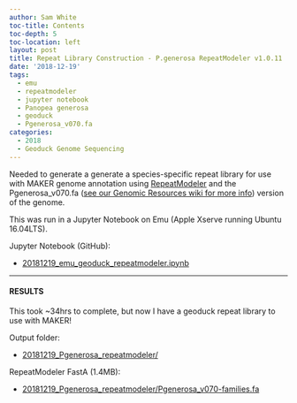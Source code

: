 ```yaml
---
author: Sam White
toc-title: Contents
toc-depth: 5
toc-location: left
layout: post
title: Repeat Library Construction - P.generosa RepeatModeler v1.0.11
date: '2018-12-19'
tags:
  - emu
  - repeatmodeler
  - jupyter notebook
  - Panopea generosa
  - geoduck
  - Pgenerosa_v070.fa
categories:
  - 2018
  - Geoduck Genome Sequencing
---
```

Needed to generate a generate a species-specific repeat library for use with MAKER genome annotation using [RepeatModeler](https://www.repeatmasker.org/RepeatModeler/) and the Pgenerosa_v070.fa ([see our Genomic Resources wiki for more info](https://github.com/RobertsLab/resources/wiki/Genomic-Resources#genome-2)) version of the genome.

This was run in a Jupyter Notebook on Emu (Apple Xserve running Ubuntu 16.04LTS).

Jupyter Notebook (GitHub):

- [20181219_emu_geoduck_repeatmodeler.ipynb](https://github.com/RobertsLab/code/blob/master/notebooks/sam/20181219_emu_geoduck_repeatmodeler.ipynb)

---

#### RESULTS

This took ~34hrs to complete, but now I have a geoduck repeat library to use with MAKER!


Output folder:

- [20181219_Pgenerosa_repeatmodeler/](http://gannet.fish.washington.edu/Atumefaciens/20181219_Pgenerosa_repeatmodeler/)

RepeatModeler FastA (1.4MB):

- [20181219_Pgenerosa_repeatmodeler/Pgenerosa_v070-families.fa](http://gannet.fish.washington.edu/Atumefaciens/20181219_Pgenerosa_repeatmodeler/Pgenerosa_v070-families.fa)
